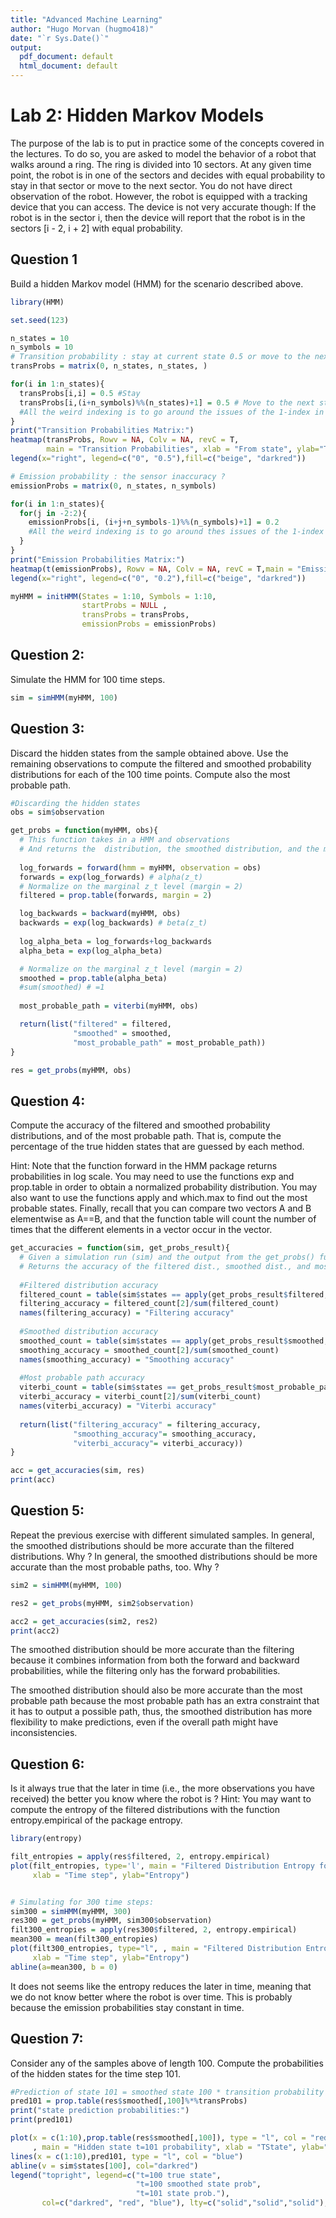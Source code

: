 ```yaml
---
title: "Advanced Machine Learning"
author: "Hugo Morvan (hugmo418)"
date: "`r Sys.Date()`"
output:
  pdf_document: default
  html_document: default
---
```


# Lab 2: Hidden Markov Models

The purpose of the lab is to put in practice some of the concepts covered in the lectures. To do so, you are asked to model the behavior of a robot that walks around a ring. The ring is divided into 10 sectors. At any given time point, the robot is in one of the sectors and decides with equal probability to stay in that sector or move to the next sector. You do not have direct observation of the robot. However, the robot is equipped with a tracking device that you can access. The device is not very accurate though: If the robot is in the sector i, then the device will report that the robot is in the sectors [i - 2, i + 2] with equal probability.

## Question 1 

Build a hidden Markov model (HMM) for the scenario described above.

```r
library(HMM)

set.seed(123)

n_states = 10
n_symbols = 10
# Transition probability : stay at current state 0.5 or move to the next
transProbs = matrix(0, n_states, n_states, )

for(i in 1:n_states){
  transProbs[i,i] = 0.5 #Stay
  transProbs[i,(i+n_symbols)%%(n_states)+1] = 0.5 # Move to the next state
  #All the weird indexing is to go around the issues of the 1-index in R
}
print("Transition Probabilities Matrix:")
heatmap(transProbs, Rowv = NA, Colv = NA, revC = T,
        main = "Transition Probabilities", xlab = "From state", ylab="To state")
legend(x="right", legend=c("0", "0.5"),fill=c("beige", "darkred"))

# Emission probability : the sensor inaccuracy ?
emissionProbs = matrix(0, n_states, n_symbols)

for(i in 1:n_states){
  for(j in -2:2){
    emissionProbs[i, (i+j+n_symbols-1)%%(n_symbols)+1] = 0.2
    #All the weird indexing is to go around thes issues of the 1-index in R
  }
}
print("Emission Probabilities Matrix:")
heatmap(t(emissionProbs), Rowv = NA, Colv = NA, revC = T,main = "Emission Probabilities", xlab = "True state", ylab="Observed state")
legend(x="right", legend=c("0", "0.2"),fill=c("beige", "darkred"))

myHMM = initHMM(States = 1:10, Symbols = 1:10, 
                startProbs = NULL , 
                transProbs = transProbs, 
                emissionProbs = emissionProbs)
```

## Question 2:

Simulate the HMM for 100 time steps.

```r
sim = simHMM(myHMM, 100)
```

## Question 3:

Discard the hidden states from the sample obtained above. Use the remaining observations to compute the filtered and smoothed probability distributions for each of the 100 time points. Compute also the most probable path.

```r

#Discarding the hidden states
obs = sim$observation

get_probs = function(myHMM, obs){
  # This function takes in a HMM and observations
  # And returns the  distribution, the smoothed distribution, and the most probable path
  
  log_forwards = forward(hmm = myHMM, observation = obs)
  forwards = exp(log_forwards) # alpha(z_t)
  # Normalize on the marginal z_t level (margin = 2)
  filtered = prop.table(forwards, margin = 2)

  log_backwards = backward(myHMM, obs)
  backwards = exp(log_backwards) # beta(z_t)
  
  log_alpha_beta = log_forwards+log_backwards
  alpha_beta = exp(log_alpha_beta)

  # Normalize on the marginal z_t level (margin = 2)
  smoothed = prop.table(alpha_beta)
  #sum(smoothed) # =1
  
  most_probable_path = viterbi(myHMM, obs)

  return(list("filtered" = filtered, 
              "smoothed" = smoothed, 
              "most_probable_path" = most_probable_path))
}

res = get_probs(myHMM, obs)

```


## Question 4:

Compute the accuracy of the filtered and smoothed probability distributions, and of the most probable path. That is, compute the percentage of the true hidden states that are guessed by each method.

Hint: Note that the function forward in the HMM package returns probabilities in log scale. You may need to use the functions exp and prop.table in order to obtain a normalized probability distribution. You may also want to use the functions apply and which.max to find out the most probable states. Finally, recall that you can compare two vectors A and B elementwise as A==B, and that the function table will count the number of times that the different elements in a vector occur in the vector.

```r
get_accuracies = function(sim, get_probs_result){
  # Given a simulation run (sim) and the output from the get_probs() function
  # Returns the accuracy of the filtered dist., smoothed dist., and most probable path.
  
  #Filtered distribution accuracy
  filtered_count = table(sim$states == apply(get_probs_result$filtered, 2, which.max))
  filtering_accuracy = filtered_count[2]/sum(filtered_count)
  names(filtering_accuracy) = "Filtering accuracy"
  
  #Smoothed distribution accuracy
  smoothed_count = table(sim$states == apply(get_probs_result$smoothed, 2, which.max))
  smoothing_accuracy = smoothed_count[2]/sum(smoothed_count)
  names(smoothing_accuracy) = "Smoothing accuracy"
  
  #Most probable path accuracy
  viterbi_count = table(sim$states == get_probs_result$most_probable_path)
  viterbi_accuracy = viterbi_count[2]/sum(viterbi_count)
  names(viterbi_accuracy) = "Viterbi accuracy"
  
  return(list("filtering_accuracy" = filtering_accuracy, 
              "smoothing_accuracy"= smoothing_accuracy, 
              "viterbi_accuracy"= viterbi_accuracy))
}

acc = get_accuracies(sim, res)
print(acc)
```

## Question 5:

Repeat the previous exercise with different simulated samples. 
In general, the smoothed distributions should be more accurate than the filtered distributions. Why ? 
In general, the smoothed distributions should be more accurate than the most probable paths, too. Why ?

```r
sim2 = simHMM(myHMM, 100)

res2 = get_probs(myHMM, sim2$observation)

acc2 = get_accuracies(sim2, res2)
print(acc2)
```

The smoothed distribution should be more accurate than the filtering because it combines information from both the forward and backward probabilities, while the filtering only has the forward probabilities.

The smoothed distribution should also be more accurate than the most probable path because the most probable path has an extra constraint that it has to output a possible path, thus, the smoothed distribution has more flexibility to make predictions, even if the overall path might have inconsistencies. 

## Question 6:

Is it always true that the later in time (i.e., the more observations you have received) the better you know where the robot is ?
Hint: You may want to compute the entropy of the filtered distributions with the function entropy.empirical of the package entropy.

```r
library(entropy)

filt_entropies = apply(res$filtered, 2, entropy.empirical)
plot(filt_entropies, type='l', main = "Filtered Distribution Entropy for 100 time steps",
     xlab = "Time step", ylab="Entropy")


# Simulating for 300 time steps:
sim300 = simHMM(myHMM, 300)
res300 = get_probs(myHMM, sim300$observation)
filt300_entropies = apply(res300$filtered, 2, entropy.empirical)
mean300 = mean(filt300_entropies)
plot(filt300_entropies, type="l", , main = "Filtered Distribution Entropy for 300 time steps",
     xlab = "Time step", ylab="Entropy")
abline(a=mean300, b = 0)
```

It does not seems like the entropy reduces the later in time, meaning that we do not know better where the robot is over time. This is probably because the emission probabilities stay constant in time.

## Question 7:

Consider any of the samples above of length 100. Compute the probabilities of the hidden states for the time step 101.

```r
#Prediction of state 101 = smoothed state 100 * transition probability
pred101 = prop.table(res$smoothed[,100]%*%transProbs)
print("state prediction probabilities:")
print(pred101)

plot(x = c(1:10),prop.table(res$smoothed[,100]), type = "l", col = "red",
     , main = "Hidden state t=101 probability", xlab = "TState", ylab="Probability")
lines(x = c(1:10),pred101, type = "l", col = "blue")
abline(v = sim$states[100], col="darkred")
legend("topright", legend=c("t=100 true state", 
                            "t=100 smoothed state prob", 
                            "t=101 state prob."), 
       col=c("darkred", "red", "blue"), lty=c("solid","solid","solid"), cex=0.8)

```


